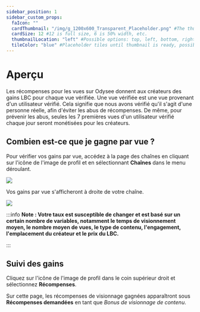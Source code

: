 ---
sidebar_position: 1
sidebar_custom_props:
  faIcon: ""
  cardThumbnail: "/img/g_1200x600_Transparent_Placeholder.png" #The thumbnail on the category card.
  cardSize: 12 #12 is full size, 6 is 50% width, etc.
  thumbnailLocation: "left" #Possible options: top, left, bottom, right, none
  tileColor: "blue" #Placeholder tiles until thumbnail is ready, possible options: blue, cream, darkpurple, lightpurple, mauve, orange, pink, none
---

# Aperçu

Les récompenses pour les vues sur Odysee donnent aux créateurs des gains LBC pour chaque vue vérifiée. Une vue vérifiée est une vue provenant d'un utilisateur vérifié. Cela signifie que nous avons vérifié qu'il s'agit d'une personne réelle, afin d'éviter les abus de récompenses. De même, pour prévenir les abus, seules les 7 premières vues d'un utilisateur vérifié chaque jour seront monétisées pour les créateurs.

## Combien est-ce que je gagne par vue ?

Pour vérifier vos gains par vue, accédez à la page des chaînes en cliquant sur l'icône de l'image de profil et en sélectionnant **Chaînes** dans le menu déroulant.

<Image src="/img/fr/Aperçu1.png" />

Vos gains par vue s'afficheront à droite de votre chaîne.

<Image src="/img/fr/Aperçu2.png" />

:::info **Note : 
Votre taux est susceptible de changer et est basé sur un certain nombre de variables, notamment le temps de visionnement moyen, le nombre moyen de vues, le type de contenu, l'engagement, l'emplacement du créateur et le prix du LBC.**

:::

## Suivi des gains

Cliquez sur l'icône de l'image de profil dans le coin supérieur droit et sélectionnez **Récompenses**.

Sur cette page, les récompenses de visionnage gagnées apparaîtront sous **Récompenses demandées** en tant que *Bonus de visionnage de contenu*.
